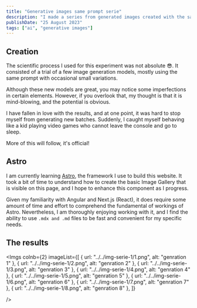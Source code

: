 ```yaml
---
title: "Generative images same prompt serie"
description: "I made a series from generated images created with the same prompt on different models."
publishDate: "25 August 2023"
tags: ["ai", "generative images"]
---
```



## Creation

The scientific process I used for this experiment was not absolute 😎. It consisted of a trial of a few image generation models, mostly using the same prompt with occasional small variations.

Although these new models are great, you may notice some imperfections in certain elements. However, if you overlook that, my thought is that it is mind-blowing, and the potential is obvious.

I have fallen in love with the results, and at one point, it was hard to stop myself from generating new batches. Suddenly, I caught myself behaving like a kid playing video games who cannot leave the console and go to sleep.

More of this will follow, it's official!

## Astro

I am currently learning [Astro](https://astro.build/), the framework I use to build this website.
It took a bit of time to understand how to create the basic Image Gallery that is visible on this page, and I hope to enhance this component as I progress.

Given my familiarity with Angular and Next.js (React), it does require some amount of time and effort to comprehend the fundamental of workings of Astro.
Nevertheless, I am thoroughly enjoying working with it, and I find the ability to use `.mdx and .md` files to be fast and convenient for my specific needs.

## The results

<Imgs
colnb={2}
	imageList={[
		{ url: "../../img-serie-1/1.png", alt: "genration 1" },
		{ url: "../../img-serie-1/2.png", alt: "genration 2" },
		{ url: "../../img-serie-1/3.png", alt: "genration 3" },
		{ url: "../../img-serie-1/4.png", alt: "genration 4" },
		{ url: "../../img-serie-1/5.png", alt: "genration 5" },
		{ url: "../../img-serie-1/6.png", alt: "genration 6" },
		{ url: "../../img-serie-1/7.png", alt: "genration 7" },
		{ url: "../../img-serie-1/8.png", alt: "genration 8" },
    ]}

/>
